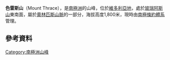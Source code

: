 {{coord|77|30|S|161|7|E|display=title}}

'''色雷斯山'''（Mount Thrace），是[[南極洲|南極洲]]的山峰，位於[[維多利亞地|維多利亞地]]，處於[[玻瑞阿斯山|玻瑞阿斯山]]東南面，屬於[[奧林匹斯山脈|奧林匹斯山脈]]的一部分，海拔高度1,800米，現時由[[南極條約體系|南極條約體系]]管理。

==參考資料==
{{usgs-gazetteer}}

{{DEFAULTSORT:Mount Thrace}}
[[Category:南極洲山峰|Category:南極洲山峰]]


{{McMurdoDryValleys-geo-stub}}
